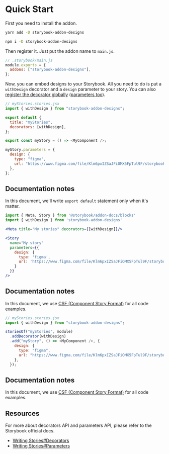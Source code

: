 
<Meta title="Docs/Quick start" />

# Quick Start

First you need to install the addon.

<TabsState initial="yarn">
  <div id="yarn" title="Yarn"><div>

```sh
yarn add -D storybook-addon-designs
```

  </div></div>
  <div id="npm" title="NPM"><div>

```sh
npm i -D storybook-addon-designs
```

  </div></div>
</TabsState>

Then register it.
Just put the addon name to `main.js`.

```js
// .storybook/main.js
module.exports = {
  addons: ["storybook-addon-designs"],
};
```

Now, you can embed designs to your Storybook.
All you need to do is put a `withDesign` decorator and a `design` parameter to your story.
You can also [register the decorator globally][sb-docs-decorators] ([parameters too][sb-docs-parameters]).

<TabsState initial="csf">
  <div id="csf" title="CSF"><div>

```js
// myStories.stories.jsx
import { withDesign } from "storybook-addon-designs";

export default {
  title: "myStories",
  decorators: [withDesign],
};

export const myStory = () => <MyComponent />;

myStory.parameters = {
  design: {
    type: "figma",
    url: "https://www.figma.com/file/Klm6pxIZSaJFiOMX5FpTul9F/storybook-addon-designs-sample",
  },
};
```

## Documentation notes

In this document, we'll write `export default` statement only when it's matter.

  </div></div>
  <div id="mdx" title="MDX"><div>

```jsx
import { Meta, Story } from '@storybook/addon-docs/blocks'
import { withDesign } from 'storybook-addon-designs'

<Meta title="My stories" decorators={[withDesign]}/>

<Story
  name="My story"
  parameters={{
    design: {
      type: 'figma',
      url: 'https://www.figma.com/file/Klm6pxIZSaJFiOMX5FpTul9F/storybook-addon-designs-sample'
    }
  }}
/>
```

## Documentation notes

In this document, we use [CSF (Component Story Format)][csf-docs] for all code examples.

  </div></div>
  <div id="storiesof" title="storiesOf API (legacy)"><div>

```js
// myStories.stories.jsx
import { withDesign } from "storybook-addon-designs";

storiesOf("myStories", module)
  .addDecorator(withDesign)
  .add("myStory", () => <MyComponent />, {
    design: {
      type: "figma",
      url: "https://www.figma.com/file/Klm6pxIZSaJFiOMX5FpTul9F/storybook-addon-designs-sample",
    },
  });
```

## Documentation notes

In this document, we use [CSF (Component Story Format)][csf-docs] for all code examples.

  </div></div>
</TabsState>

[csf-docs]: https://storybook.js.org/docs/formats/component-story-format/

## Resources

For more about decorators API and parameters API, please refer to the Storybook official docs.

- [Writing Stories#Decorators][sb-docs-decorators]
- [Writing Stories#Parameters][sb-docs-parameters]

[sb-docs-decorators]: https://storybook.js.org/docs/basics/writing-stories/#decorators
[sb-docs-parameters]: https://storybook.js.org/docs/basics/writing-stories/#parameters
